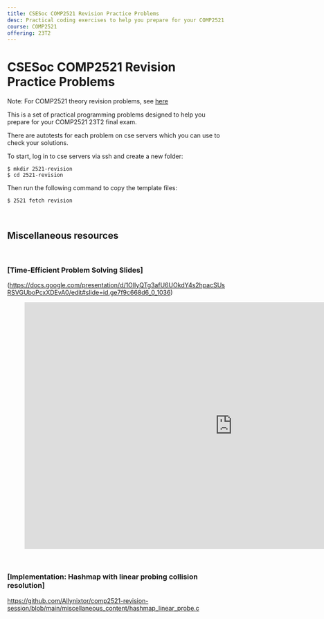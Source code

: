 ```yaml
---
title: CSESoc COMP2521 Revision Practice Problems
desc: Practical coding exercises to help you prepare for your COMP2521 23T2 final exam 😄
course: COMP2521
offering: 23T2
---
```


# CSESoc COMP2521 Revision Practice Problems

Note: For COMP2521 theory revision problems, see [here](https://learn.csesoc.org.au/articles/2521-revision-theory)

This is a set of practical programming problems designed to help you prepare for your COMP2521 23T2 final exam.

There are autotests for each problem on cse servers which you can use to check your solutions.

To start, log in to cse servers via ssh and create a new folder:

```bash:~
$ mkdir 2521-revision
$ cd 2521-revision
```

Then run the following command to copy the template files:

```bash:~/2521-revision
$ 2521 fetch revision
```

<br />

## Miscellaneous resources

<br />

### [Time-Efficient Problem Solving Slides]

(https://docs.google.com/presentation/d/1OlIyQTg3afU6UOkdY4s2hpacSUsRSVGUboPcxXDEvA0/edit#slide=id.ge7f9c668d6_0_1036)

<figure class="video_container">
  <iframe
    src="https://docs.google.com/presentation/d/e/2PACX-1vQSdJqbTa0aI4foczJ5q3FJFaqkDzWpdDP-iVvv7zQ50jHmvU0JeOELspAFunfgMaryXlChC90Hg19t/embed?start=false&loop=false&delayms=3000"
    frameborder="0"
    width="960"
    height="569"
    allowfullscreen="true"
    mozallowfullscreen="true"
    webkitallowfullscreen="true"></iframe>
</figure>

<br />

### [Implementation: Hashmap with linear probing collision resolution]

https://github.com/Allynixtor/comp2521-revision-session/blob/main/miscellaneous_content/hashmap_linear_probe.c
